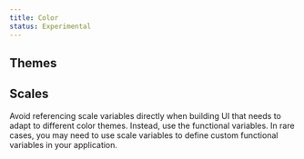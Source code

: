 ```yaml
---
title: Color
status: Experimental
---
```



## Themes

<ColorThemePicker />

## Scales

<Note variant="warning">
  Avoid referencing scale variables directly when building UI that needs to
  adapt to different color themes. Instead, use the functional variables. In
  rare cases, you may need to use scale variables to define custom functional
  variables in your application.
</Note>

<ColorScales />
